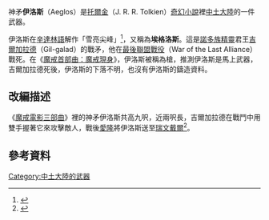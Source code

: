 神矛'''伊洛斯'''（Aeglos）是[[托爾金|托爾金]]（J. R. R. Tolkien）[[奇幻小說|奇幻小說]]裡[[中土大陸|中土大陸]]的一件武器。

伊洛斯在[[辛達林語|辛達林語]]解作「雪亮尖峰」<ref>{{Cite web|url=http://www.glyphweb.com/arda/a/aeglos.php|title=Aeglos (Aiglos)|accessdate=2018-05-05|publisher=阿爾達百科全書|language=en-GB|archive-date=2019-09-12|archive-url=https://web.archive.org/web/20190912140738/http://www.glyphweb.com/arda/a/aeglos.php|dead-url=no}}</ref>，又稱為'''埃格洛斯'''。這是[[諾多族|諾多族]][[精靈_(中土大陸)|精靈]]君王[[吉爾加拉德|吉爾加拉德]]（Gil-galad）的戰矛，他在[[最後聯盟戰役|最後聯盟戰役]]（War of the Last Alliance）戰死。在《[[魔戒現身|魔戒首部曲：魔戒現身]]》，伊洛斯被稱為槍，推測伊洛斯是馬上武器，吉爾加拉德死後，伊洛斯的下落不明，也沒有伊洛斯的鑄造資料。

==改編描述==
《[[魔戒電影三部曲|魔戒電影三部曲]]》裡的神矛伊洛斯共高九呎，近兩呎長，吉爾加拉德在戰鬥中用雙手握著它來攻擊敵人，戰後[[愛隆|愛隆]]將伊洛斯送至[[瑞文戴爾|瑞文戴爾]]<ref>{{Cite book|title=魔戒武器聖戰|last=克理斯·史密斯|publisher=奇幻基地|year=2003年12月|isbn=986-7576-12-8|location=臺北}}</ref>。

==參考資料==
<references />	

{{Meweapons}}

[[Category:中土大陸的武器|Category:中土大陸的武器]]